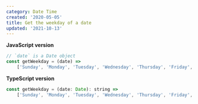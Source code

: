 ```yaml
---
category: Date Time
created: '2020-05-05'
title: Get the weekday of a date
updated: '2021-10-13'
---
```


**JavaScript version**

```js
// `date` is a Date object
const getWeekday = (date) =>
    ['Sunday', 'Monday', 'Tuesday', 'Wednesday', 'Thursday', 'Friday', 'Saturday'][date.getDay()];
```

**TypeScript version**

```js
const getWeekday = (date: Date): string =>
    ['Sunday', 'Monday', 'Tuesday', 'Wednesday', 'Thursday', 'Friday', 'Saturday'][date.getDay()];
```
